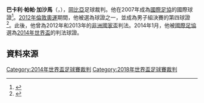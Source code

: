 {{Infobox football official
| name          = 巴卡利·加沙馬
| image         = Bakary-Papa-Gassama.jpg
| alt           = 巴卡利·加沙馬
| caption       = 
| image_size    = 200px
| fullname      = Bakary Papa Gassama
| birth_date    = {{Birth date and age|1979|2|10}}
| birth_place   = {{GAM}}[[班竹|班竹]]
| death_date    =
| death_place   = 
| nationality   = 
| otheroccupation = 書稿彩飾師
| years_active  = 
}}
'''巴卡利·帕帕·加沙馬'''（{{lang|en|Bakary Papa Gassama}}，{{bd|1977年|2月10日|||}}），[[岡比亞|岡比亞]]足球裁判。他在2007年成為[[國際足協|國際足協]]的國際球證<ref>{{Cite web |url=http://www.fifa.com/associations/association=gam/footballofficials/referees/peoplekind=ref.html |title="Gambia: Referees" |access-date=2014-06-07 |archive-date=2013-06-09 |archive-url=https://web.archive.org/web/20130609000909/http://www.fifa.com/associations/association=gam/footballofficials/referees/peoplekind=ref.html |dead-url=no }}</ref>。[[2012年夏季奧林匹克運動會|2012年倫敦奧運]]期間，他被選為球證之一，並成為男子組決賽的第四球證<ref>{{Cite web |url=http://www.fifa.com/mensolympic/matches/round=256027/match=300197697/report.html |title="Men's Olympic Football Tournament: Brazil 1:2 (0:1) Mexico" |access-date=2014-06-07 |archive-date=2013-06-30 |archive-url=https://web.archive.org/web/20130630075336/http://www.fifa.com/mensolympic/matches/round=256027/match=300197697/report.html |dead-url=no }}</ref>。此後，他曾為2012年和2013年的[[非洲國家盃|非洲國家盃]]判法。2014年1月，他被[[國際足協|國際足協]]選為[[2014年世界盃足球賽|2014年世界盃]]的判法球證。


==資料來源==
{{reflist}}

[[Category:2014年世界盃足球賽裁判|Category:2014年世界盃足球賽裁判]]
[[Category:2018年世界盃足球賽裁判|Category:2018年世界盃足球賽裁判]]